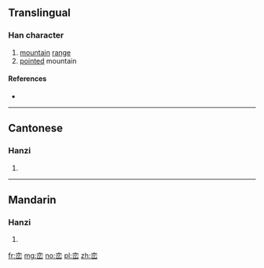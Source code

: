 {{also|巒}}
==Translingual==

===Han character===
{{Han char|rn=46|rad=山|as=06|sn=9|four=|canj=卜金山 (YCU)}}

# [[mountain]] [[range]]
# [[point]]ed mountain

====References====
* {{Han ref|kx=0311.061|dj=0611.110|hdz=10771.140|uh=5CE6|ud=23782}}

----

==Cantonese==

===Hanzi===
{{yue-hanzi|jyut=[[lyun4]]|y=lyun4|tra=巒}}

# {{defn|lang=yue|sort=山06}}

----

==Mandarin==

===Hanzi===
{{cmn-hanzi|tra=巒|pin=[[luán]] ([[luan2]])|wg=luan<sup>2</sup>}}

# {{defn|lang=cmn|sort=山06}}

[[fr:峦]]
[[mg:峦]]
[[no:峦]]
[[pl:峦]]
[[zh:峦]]